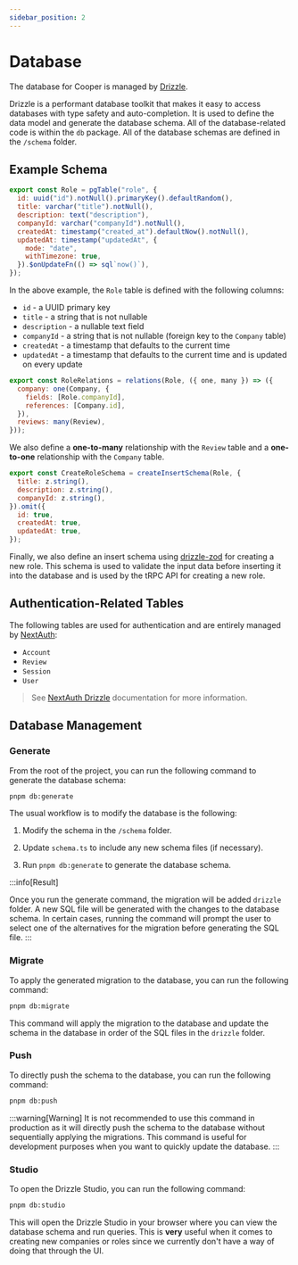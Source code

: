 ```yaml
---
sidebar_position: 2
---
```


# Database

The database for Cooper is managed by [Drizzle](https://orm.drizzle.team/).

Drizzle is a performant database toolkit that makes it easy to access databases with type safety and auto-completion. It is used to define the data model and generate the database schema. All of the database-related code is within the `db` package. All of the database schemas are defined in the `/schema` folder.

## Example Schema

```jsx title="src/schema/roles.ts"
export const Role = pgTable("role", {
  id: uuid("id").notNull().primaryKey().defaultRandom(),
  title: varchar("title").notNull(),
  description: text("description"),
  companyId: varchar("companyId").notNull(),
  createdAt: timestamp("created_at").defaultNow().notNull(),
  updatedAt: timestamp("updatedAt", {
    mode: "date",
    withTimezone: true,
  }).$onUpdateFn(() => sql`now()`),
});
```

In the above example, the `Role` table is defined with the following columns:

- `id` - a UUID primary key
- `title` - a string that is not nullable
- `description` - a nullable text field
- `companyId` - a string that is not nullable (foreign key to the `Company` table)
- `createdAt` - a timestamp that defaults to the current time
- `updatedAt` - a timestamp that defaults to the current time and is updated on every update

```jsx title="src/schema/roles.ts"
export const RoleRelations = relations(Role, ({ one, many }) => ({
  company: one(Company, {
    fields: [Role.companyId],
    references: [Company.id],
  }),
  reviews: many(Review),
}));
```

We also define a **one-to-many** relationship with the `Review` table and a **one-to-one** relationship with the `Company` table.

```jsx title="src/schema/roles.ts"
export const CreateRoleSchema = createInsertSchema(Role, {
  title: z.string(),
  description: z.string(),
  companyId: z.string(),
}).omit({
  id: true,
  createdAt: true,
  updatedAt: true,
});
```

Finally, we also define an insert schema using [drizzle-zod](https://orm.drizzle.team/docs/zod) for creating a new role. This schema is used to validate the input data before inserting it into the database and is used by the tRPC API for creating a new role.

## Authentication-Related Tables

The following tables are used for authentication and are entirely managed by [NextAuth](https://next-auth.js.org/):

- `Account`
- `Review`
- `Session`
- `User`

> See [NextAuth Drizzle](https://authjs.dev/getting-started/adapters/drizzle) documentation for more information.

## Database Management

### Generate

From the root of the project, you can run the following command to generate the database schema:

```bash
pnpm db:generate
```

The usual workflow is to modify the database is the following:

1. Modify the schema in the `/schema` folder.

2. Update `schema.ts` to include any new schema files (if necessary).

3. Run `pnpm db:generate` to generate the database schema.

:::info[Result]

Once you run the generate command, the migration will be added `drizzle` folder. A new SQL file will be generated with the changes to the database schema. In certain cases, running the command will prompt the user to select one of the alternatives for the migration before generating the SQL file.
:::

### Migrate

To apply the generated migration to the database, you can run the following command:

```bash
pnpm db:migrate
```

This command will apply the migration to the database and update the schema in the database in order of the SQL files in the `drizzle` folder.

### Push

To directly push the schema to the database, you can run the following command:

```bash
pnpm db:push
```

:::warning[Warning]
It is not recommended to use this command in production as it will directly push the schema to the database without sequentially applying the migrations. This command is useful for development purposes when you want to quickly update the database.
:::

### Studio

To open the Drizzle Studio, you can run the following command:

```bash
pnpm db:studio
```

This will open the Drizzle Studio in your browser where you can view the database schema and run queries. This is **very** useful when it comes to creating new companies or roles since we currently don't have a way of doing that through the UI.
